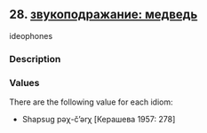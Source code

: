 ## 28. <a href =  'https://agricolamz.github.io/The_Circassian_Isoglosses_Database/28.html'>звукоподражание: медведь</a>
ideophones

### Description



### Values
There are the following value for each idiom:

* Shapsug  pəχ-č'ərχ [Керашева 1957: 278] 

